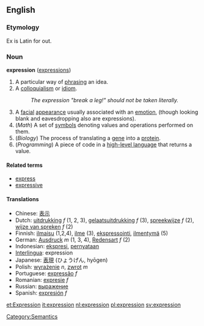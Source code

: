 ==English==
===Etymology===
Ex is Latin for out. 

===Noun===
'''expression''' ([[expressions]])

# A particular way of [[phrase|phrasing]] an idea.
# A [[colloquialism]] or [[idiom]].
#: ''The expression "break a leg!" should not be taken literally.''
# A [[facial]] [[appearance]] usually associated with an [[emotion]], (though looking blank and eavesdropping also are expressions).
# (''Math'') A set of [[symbols]] denoting values and operations performed on them.
# (''Biology'') The process of translating a [[gene]] into a [[protein]].
# (''Programming'') A piece of code in a [[high-level language]] that returns a value.

====Related terms====
*[[express]]
*[[expressive]]

====Translations====
*Chinese: [[表示]]
*Dutch: [[uitdrukking]] ''f'' (1, 2, 3), [[gelaatsuitdrukking]] ''f'' (3), [[spreekwijze]] ''f'' (2), [[wijze van spreken]] ''f'' (2)
*Finnish: [[ilmaisu]] (1,2,4), [[ilme]] (3), [[ekspressointi]], [[ilmentymä]] (5)
*German: [[Ausdruck]] ''m'' (1, 3, 4), [[Redensart]] ''f'' (2)
*Indonesian: [[ekspresi]], [[nyata|pernyataan]]
*[[Interlingua]]: expression
*Japanese: [[表現]] (ひょうげん, hy&#0333;gen)
*Polish: [[wyrażenie]] ''n'', [[zwrot]] ''m''
*Portuguese: [[expressão]] ''f''
*Romanian: [[expresie]] ''f''
*Russian: [[выражение]]
*Spanish: [[expresión]] ''f''

[[Category:Semantics]]

[[et:Expression]]
[[it:expression]]
[[nl:expression]]
[[pl:expression]]
[[sv:expression]]